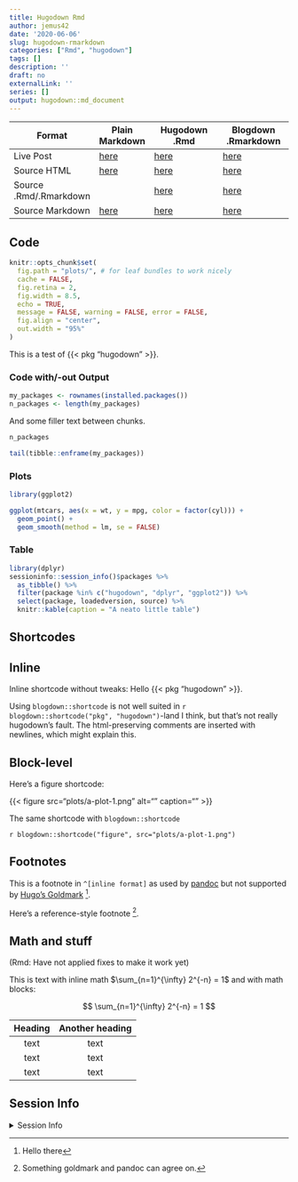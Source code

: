 ```yaml
---
title: Hugodown Rmd
author: jemus42
date: '2020-06-06'
slug: hugodown-rmarkdown
categories: ["Rmd", "hugodown"]
tags: []
description: ''
draft: no
externalLink: ''
series: []
output: hugodown::md_document
---
```


| Format                 | Plain Markdown  | Hugodown .Rmd         | Blogdown .Rmarkdown   |
|------------------------|-----------------|-----------------------|-----------------------|
| Live Post              | [here][md-post] | [here][hugodown-post] | [here][blogdown-post] |
| Source HTML            | [here][md-html] | [here][hugodown-html] | [here][blogdown-html] |
| Source .Rmd/.Rmarkdown |                 | [here][hugodown-rmd]  | [here][blogdown-rmd]  |
| Source Markdown        | [here][md-md]   | [here][hugodown-md]   | [here][blogdown-md]   |


[md-post]: /plain-markdown/
[md-md]: https://github.com/jemus42/hugodown-testing/blob/master/content/posts/markdown-goldmark/index.md
[md-html]: https://github.com/jemus42/hugodown-testing/blob/master/public/plain-markdown/index.html

[hugodown-post]: /hugodown-rmarkdown/
[hugodown-html]: https://github.com/jemus42/hugodown-testing/blob/master/public/hugodown-rmarkdown/index.html
[hugodown-rmd]: https://github.com/jemus42/hugodown-testing/blob/master/content/posts/rmarkdown-hugodown/index.Rmd
[hugodown-md]: https://github.com/jemus42/hugodown-testing/blob/master/content/posts/rmarkdown-hugodown/index.md

[blogdown-post]: /blogdown-rmarkdown/
[blogdown-html]: https://github.com/jemus42/hugodown-testing/blob/master/public/blogdown-rmarkdown/index.html
[blogdown-rmd]: https://github.com/jemus42/hugodown-testing/blob/master/content/posts/rmarkdown-blogdown/index.Rmarkdown
[blogdown-md]: https://github.com/jemus42/hugodown-testing/blob/master/content/posts/rmarkdown-blogdown/index.markdown

## Code

```r
knitr::opts_chunk$set(
  fig.path = "plots/", # for leaf bundles to work nicely
  cache = FALSE,
  fig.retina = 2,
  fig.width = 8.5,
  echo = TRUE,
  message = FALSE, warning = FALSE, error = FALSE,
  fig.align = "center",
  out.width = "95%"
)
```

This is a test of {{< pkg "hugodown" >}}.  

### Code with/-out Output

```r
my_packages <- rownames(installed.packages())
n_packages <- length(my_packages)
```

And some filler text between chunks.

```r
n_packages

tail(tibble::enframe(my_packages))
```


### Plots

```r
library(ggplot2)

ggplot(mtcars, aes(x = wt, y = mpg, color = factor(cyl))) +
  geom_point() +
  geom_smooth(method = lm, se = FALSE)
```

### Table

```r
library(dplyr)
sessioninfo::session_info()$packages %>%
  as_tibble() %>%
  filter(package %in% c("hugodown", "dplyr", "ggplot2")) %>% 
  select(package, loadedversion, source) %>%
  knitr::kable(caption = "A neato little table")
```


## Shortcodes

## Inline

Inline shortcode without tweaks: Hello {{< pkg "hugodown" >}}.

Using `blogdown::shortcode` is not well suited in `r blogdown::shortcode("pkg", "hugodown")`-land I think, but that's not really hugodown's fault. The html-preserving comments are inserted with newlines, which might explain this. 

## Block-level

Here's a figure shortcode:

{{< figure src="plots/a-plot-1.png" alt="" caption="" >}}

The same shortcode with `blogdown::shortcode`

`r blogdown::shortcode("figure", src="plots/a-plot-1.png")`

## Footnotes

This is a footnote in `^[inline format]` as used by [pandoc](https://pandoc.org/MANUAL.html#footnotes) but not supported by [Hugo's Goldmark](https://gohugo.io/getting-started/configuration-markup/#goldmark) ^[Hello there].  

Here's a reference-style footnote [^ref].

[^ref]: Something goldmark and pandoc can agree on.


## Math and stuff

(Rmd: Have not applied fixes to make it work yet)

This is text with inline math $\sum_{n=1}^{\infty} 2^{-n} = 1$ and with math blocks:

$$
\sum_{n=1}^{\infty} 2^{-n} = 1
$$

| Heading | Another heading |
| :----:  | :-------------: |
|  text   |      text       |
|  text   |      text       |
|  text   |      text       |


## Session Info

<details>
<summary>Session Info</summary>

```r
sessioninfo::session_info()$packages
```

</details>
